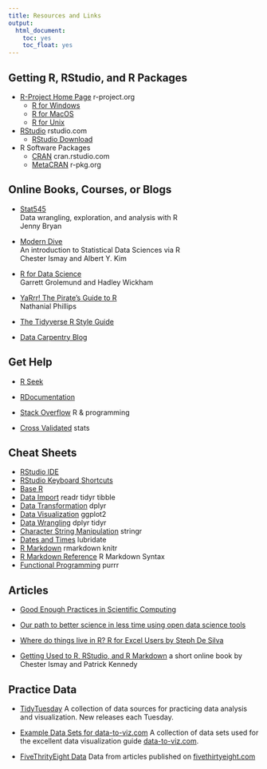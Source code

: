 ```yaml
---
title: Resources and Links
output:
  html_document:
    toc: yes
    toc_float: yes
---
```


[course-github]: https://github.com/gerkelab/core-r-course
[course-page]: https://gerkelab.github.io/core-r-course
[r-project]: https://www.r-project.org/
[cran]: https://cran.rstudio.com/
[metacran]: https://www.r-pkg.org
[r-windows]: https://cran.rstudio.com/bin/windows/base/
[r-macos]: https://cran.rstudio.com/bin/macosx/
[r-unix]: https://cran.rstudio.com/bin/linux/
[rstudio]: https://www.rstudio.com/
[rstudio-download]: https://www.rstudio.com/products/rstudio/download/#download

## Getting R, RStudio, and R Packages

- [R-Project Home Page][r-project] [r-project.org]{.muted}
    - [R for Windows][r-windows]
    - [R for MacOS][r-macos]
    - [R for Unix][r-unix]
    
- [RStudio] [rstudio.com]{.muted}
    - [RStudio Download][rstudio-download]
    
- R Software Packages
    - [CRAN] [cran.rstudio.com]{.muted}
    - [MetaCRAN] [r-pkg.org]{.muted}


## Online Books, Courses, or Blogs

- [Stat545](http://stat545.com/index.html) [<br>Data wrangling, exploration, and analysis with R<br>Jenny Bryan]{.muted}

- [Modern Dive](http://moderndive.com/) [<br>An introduction to Statistical Data Sciences via R<br>Chester Ismay and Albert Y. Kim]{.muted}

- [R for Data Science](http://r4ds.had.co.nz) [<br>Garrett Grolemund and Hadley Wickham]{.muted}
 
- [YaRrr! The Pirate’s Guide to R](https://bookdown.org/ndphillips/YaRrr/) [<br>Nathanial Phillips]{.muted}

- [The Tidyverse R Style Guide](http://style.tidyverse.org/)

- [Data Carpentry Blog](https://datacarpentry.org/blog/)

## Get Help

- [R Seek](http://rseek.org/)

- [RDocumentation](https://www.rdocumentation.org/)

- [Stack Overflow](https://stackoverflow.com/questions/tagged/r) [R & programming]{.muted}

- [Cross Validated](https://stats.stackexchange.com/) [stats]{.muted}

## Cheat Sheets

- [RStudio IDE](https://github.com/rstudio/cheatsheets/raw/master/rstudio-ide.pdf)
- [RStudio Keyboard Shortcuts](https://support.rstudio.com/hc/en-us/articles/200711853-Keyboard-Shortcuts)
- [Base R](https://paulvanderlaken.files.wordpress.com/2017/08/base-r-cheetsheat.pdf)
- [Data Import](https://github.com/rstudio/cheatsheets/raw/master/data-import.pdf) [readr]{.pkg} [tidyr]{.pkg} [tibble]{.pkg}
- [Data Transformation](https://github.com/rstudio/cheatsheets/raw/master/data-transformation.pdf) [dplyr]{.pkg}
- [Data Visualization](https://github.com/rstudio/cheatsheets/raw/master/data-visualization-2.1.pdf) [ggplot2]{.pkg}
- [Data Wrangling](https://paulvanderlaken.files.wordpress.com/2017/08/ddplyr-cheatsheet-data-wrangling-plyr.pdf) [dplyr]{.pkg} [tidyr]{.pkg}
- [Character String Manipulation](https://github.com/rstudio/cheatsheets/raw/master/strings.pdf) [stringr]{.pkg}
- [Dates and Times](https://github.com/rstudio/cheatsheets/raw/master/lubridate.pdf) [lubridate]{.pkg}
- [R Markdown](https://github.com/rstudio/cheatsheets/raw/master/rmarkdown-2.0.pdf) [rmarkdown]{.pkg} [knitr]{.pkg}
- [R Markdown Reference](https://www.rstudio.com/wp-content/uploads/2015/03/rmarkdown-reference.pdf) [R Markdown Syntax]{.muted}
- [Functional Programming](https://github.com/rstudio/cheatsheets/raw/master/purrr.pdf) [purrr]{.pkg}

## Articles

- [Good Enough Practices in Scientific Computing](https://arxiv.org/abs/1609.00037)

- [Our path to better science in less time using open data science tools](https://www.nature.com/articles/s41559-017-0160)

- [Where do things live in R? R for Excel Users by Steph De Silva](http://rex-analytics.com/things-live-r-r-excel-users/)

- [Getting Used to R, RStudio, and R Markdown](http://rbasics.netlify.com/index.html) a short online book by Chester Ismay and Patrick Kennedy

## Practice Data

- [TidyTuesday](https://github.com/rfordatascience/tidytuesday#datasets) A collection of data sources for practicing data analysis and visualization. New releases each Tuesday.

- [Example Data Sets for data-to-viz.com](https://github.com/holtzy/data_to_viz/tree/master/Example_dataset) A collection of data sets used for the excellent data visualization guide [data-to-viz.com](https://www.data-to-viz.com/).

- [FiveThrityEight Data](https://github.com/fivethirtyeight/data) Data from articles published on [fivethirtyeight.com](https://fivethirtyeight.com)

